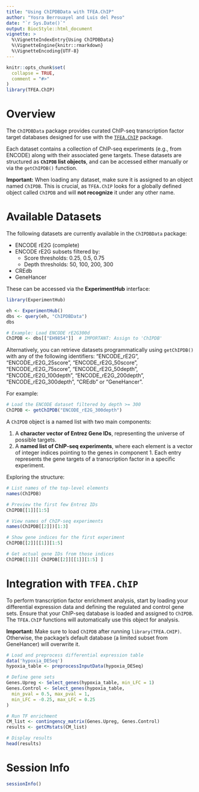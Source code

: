 ```yaml
---
title: "Using ChIPDBData with TFEA.ChIP"
author: "Yosra Berrouayel and Luis del Peso"
date: "`r Sys.Date()`"
output: BiocStyle::html_document
vignette: >
  %\VignetteIndexEntry{Using ChIPDBData}
  %\VignetteEngine{knitr::rmarkdown}
  %\VignetteEncoding{UTF-8}
---
```


```r
knitr::opts_chunk$set(
  collapse = TRUE,
  comment = "#>"
)
library(TFEA.ChIP)
```

# Overview

The `ChIPDBData` package provides curated ChIP-seq transcription factor target databases designed for use with the [`TFEA.ChIP`](https://bioconductor.org/packages/TFEA.ChIP/) package.

Each dataset contains a collection of ChIP-seq experiments (e.g., from ENCODE) along with their associated gene targets. These datasets are structured as **`ChIPDB` list objects**, and can be accessed either manually or via the `getChIPDB()` function.

**Important:** When loading any dataset, make sure it is assigned to an object named `ChIPDB`. This is crucial, as `TFEA.ChIP` looks for a globally defined object called `ChIPDB` and will **not recognize** it under any other name.

# Available Datasets

The following datasets are currently available in the `ChIPDBData` package:

- ENCODE rE2G (complete)
- ENCODE rE2G subsets filtered by:
    - Score thresholds: 0.25, 0.5, 0.75
    - Depth thresholds: 50, 100, 200, 300
- CREdb
- GeneHancer

These can be accessed via the **ExperimentHub** interface:

```r
library(ExperimentHub)

eh <- ExperimentHub()
dbs <- query(eh, "ChIPDBData")
dbs

# Example: Load ENCODE rE2G300d
ChIPDB <- dbs[["EH9854"]]  # IMPORTANT: Assign to 'ChIPDB'
```

Alternatively, you can retrieve datasets programmatically using `getChIPDB()` with any of the following identifiers: "ENCODE_rE2G", "ENCODE_rE2G_25score", "ENCODE_rE2G_50score", "ENCODE_rE2G_75score", "ENCODE_rE2G_50depth", "ENCODE_rE2G_100depth", "ENCODE_rE2G_200depth", "ENCODE_rE2G_300depth", "CREdb" or "GeneHancer".

For example:

```r
# Load the ENCODE dataset filtered by depth >= 300
ChIPDB <- getChIPDB("ENCODE_rE2G_300depth")
```

A `ChIPDB` object is a named list with two main components:

1. A **character vector of Entrez Gene IDs**, representing the universe of possible targets.
2. A **named list of ChIP-seq experiments**, where each element is a vector of integer indices pointing to the genes in component 1. Each entry represents the gene targets of a transcription factor in a specific experiment.

Exploring the structure:

```r
# List names of the top-level elements
names(ChIPDB)

# Preview the first few Entrez IDs
ChIPDB[[1]][1:5]

# View names of ChIP-seq experiments
names(ChIPDB[[2]])[1:3]

# Show gene indices for the first experiment
ChIPDB[[2]][[1]][1:5]

# Get actual gene IDs from those indices
ChIPDB[[1]][ ChIPDB[[2]][[1]][1:5] ]
```

# Integration with `TFEA.ChIP`

To perform transcription factor enrichment analysis, start by loading your differential expression data and defining the regulated and control gene sets. Ensure that your ChIP-seq database is loaded and assigned to `ChIPDB`. The `TFEA.ChIP` functions will automatically use this object for analysis.

**Important:** Make sure to load `ChIPDB` after running `library(TFEA.CHIP)`. Otherwise, the package's default database (a limited subset from GeneHancer) will overwrite it.

```r
# Load and preprocess differential expression table
data('hypoxia_DESeq')
hypoxia_table <- preprocessInputData(hypoxia_DESeq)

# Define gene sets
Genes.Upreg <- Select_genes(hypoxia_table, min_LFC = 1)
Genes.Control <- Select_genes(hypoxia_table,
  min_pval = 0.5, max_pval = 1,
  min_LFC = -0.25, max_LFC = 0.25
)

# Run TF enrichment
CM_list <- contingency_matrix(Genes.Upreg, Genes.Control)
results <- getCMstats(CM_list)

# Display results
head(results)
```

# Session Info

```r
sessionInfo()
```

